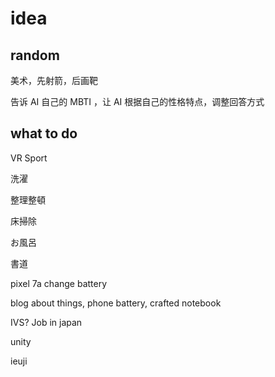 # idea

## random


美术，先射箭，后画靶

告诉 AI 自己的 MBTI ，让 AI 根据自己的性格特点，调整回答方式

## what to do

VR Sport

洗濯

整理整頓

床掃除

お風呂

書道

pixel 7a change battery

blog about things, phone battery, crafted notebook

IVS? Job in japan

unity

ieuji


